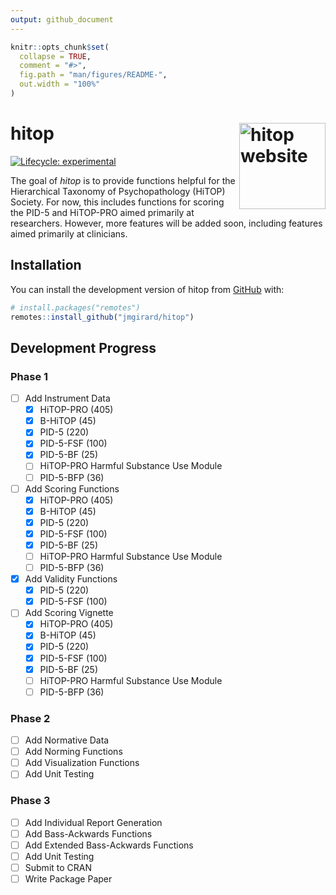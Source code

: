```yaml
---
output: github_document
---
```


<!-- README.md is generated from README.Rmd. Please edit that file -->
```r
knitr::opts_chunk$set(
  collapse = TRUE,
  comment = "#>",
  fig.path = "man/figures/README-",
  out.width = "100%"
)
```

# hitop <a href="https://jmgirard.github.io/hitop/"><img src="man/figures/logo.png" align="right" height="138" alt="hitop website" /></a>

<!-- badges: start --> [![Lifecycle:
experimental](https://img.shields.io/badge/lifecycle-experimental-orange.svg)](https://lifecycle.r-lib.org/articles/stages.html#experimental)
<!-- badges: end -->

The goal of *hitop* is to provide functions helpful for the Hierarchical
Taxonomy of Psychopathology (HiTOP) Society. For now, this includes functions
for scoring the PID-5 and HiTOP-PRO aimed primarily at researchers. However,
more features will be added soon, including features aimed primarily at
clinicians.

## Installation

You can install the development version of hitop from
[GitHub](https://github.com/) with:

``` r
# install.packages("remotes")
remotes::install_github("jmgirard/hitop")
```

## Development Progress

<style>
  li > input[type=checkbox],
  li > input[type=checkbox] + * {
    pointer-events: none;
    cursor: default;
  }
</style>

### Phase 1

- [ ] Add Instrument Data
  - [x] HiTOP-PRO (405)
  - [x] B-HiTOP (45)
  - [x] PID-5 (220)
  - [x] PID-5-FSF (100)
  - [x] PID-5-BF (25)
  - [ ] HiTOP-PRO Harmful Substance Use Module
  - [ ] PID-5-BFP (36)
- [ ] Add Scoring Functions
  - [x] HiTOP-PRO (405)
  - [x] B-HiTOP (45)
  - [x] PID-5 (220)
  - [x] PID-5-FSF (100)
  - [x] PID-5-BF (25)
  - [ ] HiTOP-PRO Harmful Substance Use Module
  - [ ] PID-5-BFP (36)
- [x] Add Validity Functions
  - [x] PID-5 (220)
  - [x] PID-5-FSF (100)
- [ ] Add Scoring Vignette
  - [x] HiTOP-PRO (405)
  - [x] B-HiTOP (45)
  - [x] PID-5 (220)
  - [x] PID-5-FSF (100)
  - [x] PID-5-BF (25)
  - [ ] HiTOP-PRO Harmful Substance Use Module
  - [ ] PID-5-BFP (36)

### Phase 2

- [ ] Add Normative Data
- [ ] Add Norming Functions
- [ ] Add Visualization Functions
- [ ] Add Unit Testing

### Phase 3

- [ ] Add Individual Report Generation
- [ ] Add Bass-Ackwards Functions
- [ ] Add Extended Bass-Ackwards Functions
- [ ] Add Unit Testing
- [ ] Submit to CRAN
- [ ] Write Package Paper
